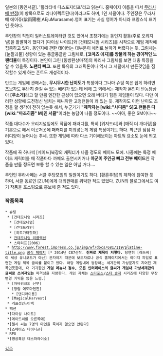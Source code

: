 일본의 [동인서클]. '플라티네 디스포지티프'라고 읽는다. 홈페이지 이름을 따서 [[무라사메 반점]](이 항목으로도 리다이렉트된다)이라고도 하며, 1인 서클이다. 주인장은 무라사메 에이쥬(紫雨陽樹,AEjuMurasame).영어 표기는 사실 영어가 아니라 프랑스식 표기인 듯하다.

주인장의 직업이 일러스트레이터란 것도 있어서 초창기에는 동인지 활동(주로 오리지널)을 활발하게 했다가 [다이싱 나이트]와 [건데모니엄 시리즈]를 시작으로 게임 제작에 집중하고 있다. 동인지에 관한 데이터는 대부분이 에러로 날아가 버렸다는 듯. 그림체는 [눈깔괴물] 성향이 있는 둥글둥글한 그림체로, '''[코마츠 에지]를 방불케 하는 경이적인 노팬티율'''이 특징이다. 본인이 그린 [동방환상마작]의 마리사 그림체를 보면 대충 특징을 알 수 있을듯. '''노팬티 빼고.'''
또한 특유의 그래픽톤이나 역시 그 서클에서 만든것임을 짐작할수 있게 하는 폰트도 개성적이다.

만드는 게임에 관해서는, '''무시무시한 난이도'''가 특징이다 그나마 슈팅 쪽은 쉽게 하려면 초보자도 무난히 즐길 수 있는 배려가 있는데 비해 그 외에서는 제작자 본인이 반농담삼아 '''[쿠소게]'''라고 할 만큼 엔간한 근성이 없으면 오래 버티기 힘든 게임들이 많다. 다만 이러한 성향에 도전정신 넘치는 매니악한 고정팬들이 꽤 있는 듯. 제작자도 이런 난이도 조정을 할 생각이 전혀 없는듯 해서, 누군가가 '''"제작자는 [wiki:"사디즘" S]고 팬들은 다 [wiki:"마조히즘" M]인 서클"'''이라는 농담이 나올 정도이다. ~~아아, 좋은 SM이다~~

작품 대다수가 오리지널임에도 작품에 패러디를, 특히 [위저드리]와 [매직 더 개더링]을 기본으로 해서 이곳저곳에 패러디를 끼워넣는게 게임 특징이기도 하다. 최근엔 점점 패러디양이 늘어나는 추세.
또한 게임에 따라 다소 기이해보이는 아트웍 요소도 눈에 띄고 있다. 

작품에 꼭 하나씩 [메이드]복장의 캐릭터가 나올 정도의 메이드 모에. 나중에는 특정 메이드 캐릭터를 매 작품마다 까메오 출연시키거나 '''아군이 주인공 빼고 전부 메이드'''인 작품을 만들 정도면 보통 할 수 있는 일은 아닐 거다.... 

주인인 무라사메는 서클 주당모임의 일원이기도 하다. [황혼주점]의 제작에 참여한 듯 하며, 서클 동료인 [ZUN]에게 대리판매를 위탁한 적도 있었다. ZUN의 블로그에서도 여기 작품을 포스팅으로 홍보해 준 적도 있다.

=== 작품목록 ===

 * 슈팅
  * [건데모니엄 시리즈]
   * [건데모니엄]
   * [건데드라인]
   * [히토가타핫파]
   * [[건데모니엄 리콜렉션]]
   * 스타리프(2006) 
  * http://www.forest.impress.co.jp/img/wf/docs/681/119/platine-title.png [http://www.platinedispositif.net/games/_____/ 공식 페이지] [* 2014년 C87신작. '''진짜로 제목이 저렇다.''' 당연히 [레쓰비|이 세상 유니코드가 아닌] 문자이기 때문에 보도자료나 공식 홈페이지에서는 이미지 파일로 표현한 게임 제목 글씨를 붙이고 있다. 해당 게임내에 등장하는 세계관의 가상문자로 지어진 제목인듯한데, 더 기괴한건 '''게임 메뉴나 점수, 모든 인터페이스의 글씨가 게임내 가상세계관의 글씨로 쓰여져있는''' 파격성을 자랑한다. 게임 자체는 [[스타포스]]/[[스타 솔저]] 시리즈에 다양한 무장변경 기믹을 얹은 느낌.]
  * [자바워크의 신부]
  * [왕립 에도마엔진]
    * [댄디라이용]
  * [MagicalHarvest]
  * 리프성인☆어택
 * 액션
  *[다이싱 나이트]
  *[메이드씨를 오른쪽에]
  *[첼시 씨는 7명의 마인을 죽이지 않으면 안된다]
  *[스페이스 다이나곤]
 * RPG
  *[명궁혹성 데스파라이소] 


[[각주]]
